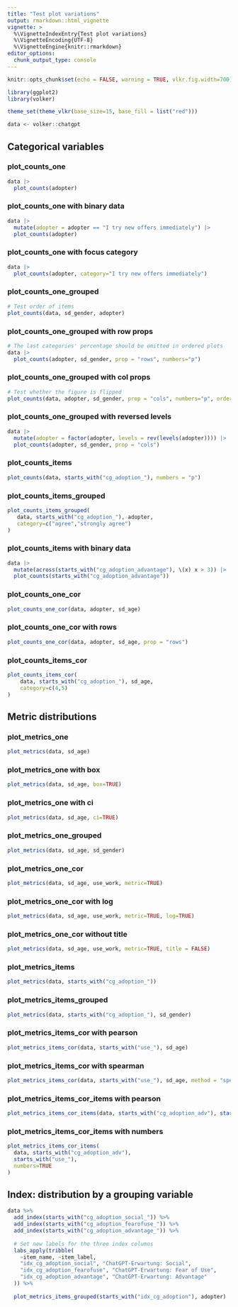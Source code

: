 ```yaml
---
title: "Test plot variations"
output: rmarkdown::html_vignette
vignette: >
  %\VignetteIndexEntry{Test plot variations}
  %\VignetteEncoding{UTF-8}
  %\VignetteEngine{knitr::rmarkdown}
editor_options: 
  chunk_output_type: console
---
```


```r
knitr::opts_chunk$set(echo = FALSE, warning = TRUE, vlkr.fig.width=700)

library(ggplot2)
library(volker)

theme_set(theme_vlkr(base_size=15, base_fill = list("red")))

data <- volker::chatgpt

```

## Categorical variables

### plot_counts_one
```r
data |> 
  plot_counts(adopter)
```

### plot_counts_one with binary data
```r
data |> 
  mutate(adopter = adopter == "I try new offers immediately") |> 
  plot_counts(adopter)
```

### plot_counts_one with focus category
```r
data |> 
  plot_counts(adopter, category="I try new offers immediately")
```

### plot_counts_one_grouped
```r
# Test order of items
plot_counts(data, sd_gender, adopter)
```

### plot_counts_one_grouped with row props
```r
# The last categories' percentage should be omitted in ordered plots
data |> 
  plot_counts(adopter, sd_gender, prop = "rows", numbers="p")
```

### plot_counts_one_grouped with col props
```r
# Test whether the figure is flipped
plot_counts(data, adopter, sd_gender, prop = "cols", numbers="p", ordered = -1)
```

### plot_counts_one_grouped with reversed levels
```r
data |> 
  mutate(adopter = factor(adopter, levels = rev(levels(adopter)))) |> 
  plot_counts(adopter, sd_gender, prop = "cols")

```

### plot_counts_items
```r
plot_counts(data, starts_with("cg_adoption_"), numbers = "p")
```

### plot_counts_items_grouped
```r
plot_counts_items_grouped(
   data, starts_with("cg_adoption_"), adopter,
   category=c("agree","strongly agree")
) 
```

### plot_counts_items with binary data
```r
data |> 
  mutate(across(starts_with("cg_adoption_advantage"), \(x) x > 3)) |> 
  plot_counts(starts_with("cg_adoption_advantage"))
```

### plot_counts_one_cor
```r
plot_counts_one_cor(data, adopter, sd_age)
```

### plot_counts_one_cor with rows
```r
plot_counts_one_cor(data, adopter, sd_age, prop = "rows")
```

### plot_counts_items_cor
```r
plot_counts_items_cor(
    data, starts_with("cg_adoption_"), sd_age,
    category=c(4,5)
) 
```

## Metric distributions

### plot_metrics_one
```r
plot_metrics(data, sd_age)
```

### plot_metrics_one with box
```r
plot_metrics(data, sd_age, box=TRUE)
```

### plot_metrics_one with ci
```r
plot_metrics(data, sd_age, ci=TRUE)
```

### plot_metrics_one_grouped
```r
plot_metrics(data, sd_age, sd_gender)
```

### plot_metrics_one_cor
```r
plot_metrics(data, sd_age, use_work, metric=TRUE)
```

### plot_metrics_one_cor with log 
```r
plot_metrics(data, sd_age, use_work, metric=TRUE, log=TRUE)
```

### plot_metrics_one_cor without title
```r
plot_metrics(data, sd_age, use_work, metric=TRUE, title = FALSE)
```

### plot_metrics_items
```r
plot_metrics(data, starts_with("cg_adoption_"))
```

### plot_metrics_items_grouped
```r
plot_metrics(data, starts_with("cg_adoption_"), sd_gender)
```

### plot_metrics_items_cor with pearson
```r
plot_metrics_items_cor(data, starts_with("use_"), sd_age)
```

### plot_metrics_items_cor with spearman
```r
plot_metrics_items_cor(data, starts_with("use_"), sd_age, method = "spearman")
```

### plot_metrics_items_cor_items with pearson
```r
plot_metrics_items_cor_items(data, starts_with("cg_adoption_adv"), starts_with("use_"))
```

### plot_metrics_items_cor_items with numbers
```r
plot_metrics_items_cor_items(
  data, starts_with("cg_adoption_adv"), 
  starts_with("use_"), 
  numbers=TRUE
)
```

## Index:  distribution by a grouping variable
```r

data %>%
  add_index(starts_with("cg_adoption_social_")) %>%
  add_index(starts_with("cg_adoption_fearofuse_")) %>%
  add_index(starts_with("cg_adoption_advantage_")) %>%
  
  # Set new labels for the three index columns
  labs_apply(tribble(
    ~item_name, ~item_label,
    "idx_cg_adoption_social", "ChatGPT-Erwartung: Social",
    "idx_cg_adoption_fearofuse", "ChatGPT-Erwartung: Fear of Use",
    "idx_cg_adoption_advantage", "ChatGPT-Erwartung: Advantage"
  )) %>%
  
  plot_metrics_items_grouped(starts_with("idx_cg_adoption"), adopter)
  
```

